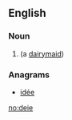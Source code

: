 ==English==

===Noun===
{{en-noun}}

# {{obsolete spelling of|dey|lang=en}} (a [[dairymaid]])

===Anagrams===
* [[idée#English|idée]]

[[no:deie]]